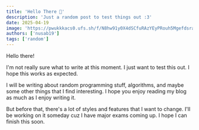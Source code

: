 ---
title: 'Hello There 👋'
description: 'Just a random post to test things out :3'
date: 2025-04-19
image: 'https://pwukkkacs0.ufs.sh/f/N8hw91y0X4dSCfuRAzYEyPRouh5Mgefdsra3mZjLFpb1nAJ0'
authors: ['nusab19']
tags: ['random']
---

Hello there!

I'm not really sure what to write at this moment. I just want to test this out. I hope this works as expected.

I will be writing about random programming stuff, algorithms, and maybe some other things that I find interesting. I hope you enjoy reading my blog as much as I enjoy writing it.

But before that, there's a lot of styles and features that I want to change. I'll be working on it someday cuz I have major exams coming up. I hope I can finish this soon.
